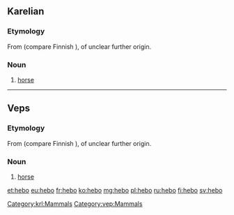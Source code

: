 ==Karelian==

===Etymology===
From {{etyl|fiu-fin-pro|krl}} {{term|fiu-fin-pro|*hepoi}} (compare Finnish {{m|fi|hepo}}), of unclear further origin.

===Noun===
{{krl-noun|hevon|hebuo}}

# [[horse]]

[[Category:krl:Mammals]]

----

==Veps==

===Etymology===
From {{etyl|fiu-fin-pro|vep}} {{term|fiu-fin-pro|*hepoi}} (compare Finnish {{m|fi|hepo}}), of unclear further origin.

===Noun===
{{head|vep|noun}}

# [[horse]]

[[Category:vep:Mammals]]

[[et:hebo]]
[[eu:hebo]]
[[fr:hebo]]
[[ko:hebo]]
[[mg:hebo]]
[[pl:hebo]]
[[ru:hebo]]
[[fi:hebo]]
[[sv:hebo]]